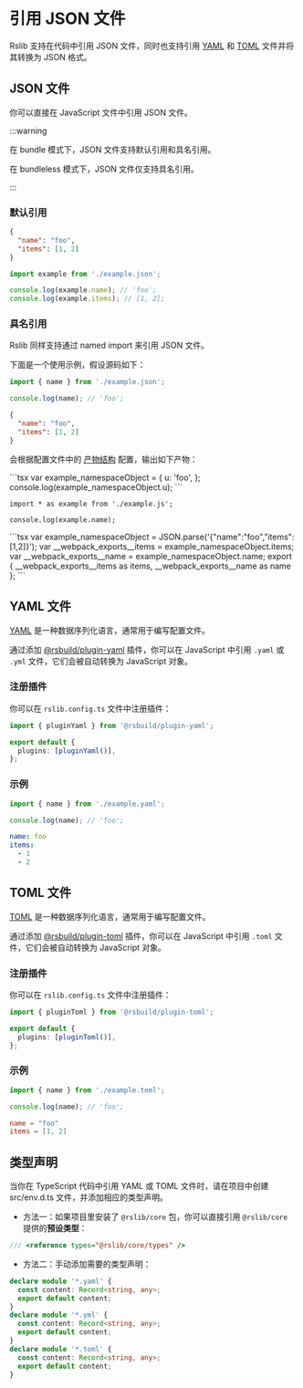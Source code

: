 # 引用 JSON 文件

Rslib 支持在代码中引用 JSON 文件，同时也支持引用 [YAML](https://yaml.org/) 和 [TOML](https://toml.io/cn/) 文件并将其转换为 JSON 格式。

## JSON 文件

你可以直接在 JavaScript 文件中引用 JSON 文件。

:::warning

在 bundle 模式下，JSON 文件支持默认引用和具名引用。

在 bundleless 模式下，JSON 文件仅支持具名引用。

:::

### 默认引用

```json title="example.json"
{
  "name": "foo",
  "items": [1, 2]
}
```

```js title="index.js"
import example from './example.json';

console.log(example.name); // 'foo';
console.log(example.items); // [1, 2];
```

### 具名引用

Rslib 同样支持通过 named import 来引用 JSON 文件。

下面是一个使用示例，假设源码如下：


<Tabs>
  <Tab label="src/index.ts">

```js
import { name } from './example.json';

console.log(name); // 'foo';
```

  </Tab>
  <Tab label="src/example.json">

```json
{
  "name": "foo",
  "items": [1, 2]
}
```

  </Tab>
</Tabs>

会根据配置文件中的 [产物结构](/guide/basic/output-structure) 配置，输出如下产物：

<Tabs>
<Tab label="bundle">
<Tabs>
  <Tab label="dist/index.js">
```tsx
var example_namespaceObject = {
  u: 'foo',
};
console.log(example_namespaceObject.u);
```

  </Tab>
</Tabs>
</Tab>

<Tab label="bundleless">

<Tabs>
  <Tab label="dist/index.js">

```tsx
import * as example from './example.js';

console.log(example.name);
```

  </Tab>
  <Tab label="dist/example.js">
```tsx
var example_namespaceObject = JSON.parse('{"name":"foo","items":[1,2]}');
var __webpack_exports__items = example_namespaceObject.items;
var __webpack_exports__name = example_namespaceObject.name;
export { __webpack_exports__items as items, __webpack_exports__name as name };
```
  </Tab>
</Tabs>
</Tab>

</Tabs>

## YAML 文件

[YAML](https://yaml.org/) 是一种数据序列化语言，通常用于编写配置文件。

通过添加 [@rsbuild/plugin-yaml](https://github.com/rspack-contrib/rsbuild-plugin-yaml) 插件，你可以在 JavaScript 中引用 `.yaml` 或 `.yml` 文件，它们会被自动转换为 JavaScript 对象。


<PackageManagerTabs command="add @rsbuild/plugin-yaml -D" />

### 注册插件

你可以在 `rslib.config.ts` 文件中注册插件：

```ts title="rslib.config.ts"
import { pluginYaml } from '@rsbuild/plugin-yaml';

export default {
  plugins: [pluginYaml()],
};
```

### 示例

<Tabs>
  <Tab label="src/index.ts">

```js
import { name } from './example.yaml';

console.log(name); // 'foo';
```

</Tab>
<Tab label="src/example.yaml">

```yaml
name: foo
items:
  - 1
  - 2
```

  </Tab>
</Tabs>

## TOML 文件

[TOML](https://toml.io/en/) 是一种数据序列化语言，通常用于编写配置文件。

通过添加 [@rsbuild/plugin-toml](https://github.com/rspack-contrib/rsbuild-plugin-toml) 插件，你可以在 JavaScript 中引用 `.toml` 文件，它们会被自动转换为 JavaScript 对象。

<PackageManagerTabs command="add @rsbuild/plugin-toml -D" />

### 注册插件

你可以在 `rslib.config.ts` 文件中注册插件：

```ts title="rslib.config.ts"
import { pluginToml } from '@rsbuild/plugin-toml';

export default {
  plugins: [pluginToml()],
};
```

### 示例

<Tabs>
  <Tab label="src/index.ts">

```js
import { name } from './example.toml';

console.log(name); // 'foo';
```

  </Tab>
  <Tab label="src/example.toml">

```toml
name = "foo"
items = [1, 2]
```

  </Tab>
</Tabs>

## 类型声明

当你在 TypeScript 代码中引用 YAML 或 TOML 文件时，请在项目中创建 src/env.d.ts 文件，并添加相应的类型声明。

- 方法一：如果项目里安装了 `@rslib/core` 包，你可以直接引用 `@rslib/core` 提供的**预设类型**：

```ts title="src/env.d.ts"
/// <reference types="@rslib/core/types" />
```

- 方法二：手动添加需要的类型声明：

```ts title="src/env.d.ts"
declare module '*.yaml' {
  const content: Record<string, any>;
  export default content;
}
declare module '*.yml' {
  const content: Record<string, any>;
  export default content;
}
declare module '*.toml' {
  const content: Record<string, any>;
  export default content;
}
```
